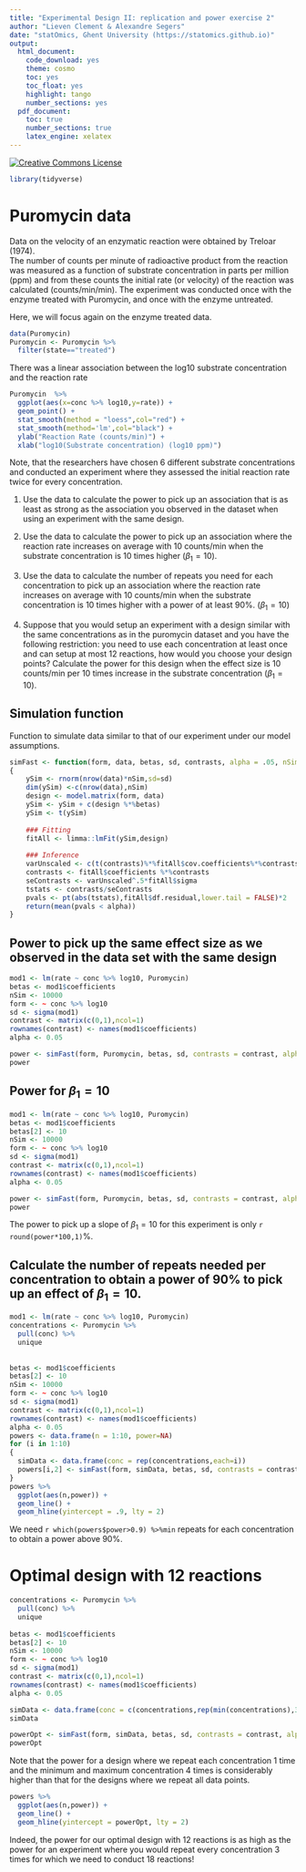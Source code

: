 ```yaml
---
title: "Experimental Design II: replication and power exercise 2"
author: "Lieven Clement & Alexandre Segers"
date: "statOmics, Ghent University (https://statomics.github.io)"
output:
  html_document:
    code_download: yes
    theme: cosmo
    toc: yes
    toc_float: yes
    highlight: tango
    number_sections: yes
  pdf_document:
    toc: true
    number_sections: true
    latex_engine: xelatex
---
```


<a rel="license" href="https://creativecommons.org/licenses/by-nc-sa/4.0"><img alt="Creative Commons License" style="border-width:0" src="https://i.creativecommons.org/l/by-nc-sa/4.0/88x31.png" /></a>

```r
library(tidyverse)
```

# Puromycin data

Data on the velocity of an enzymatic reaction were obtained by Treloar (1974).  
The number of counts per minute of radioactive product from the reaction was measured as a function of substrate concentration in parts per million (ppm) and from these counts the initial rate (or velocity) of the reaction was calculated (counts/min/min).  The experiment was conducted once with the enzyme treated with Puromycin, and once with the enzyme untreated.

Here, we will focus again on the enzyme treated data. 

```r
data(Puromycin)
Puromycin <- Puromycin %>% 
  filter(state=="treated")
```

There was a linear association between the log10 substrate concentration and the reaction rate 


```r
Puromycin  %>%
  ggplot(aes(x=conc %>% log10,y=rate)) +
  geom_point() + 
  stat_smooth(method = "loess",col="red") + 
  stat_smooth(method='lm',col="black") +
  ylab("Reaction Rate (counts/min)") +
  xlab("log10(Substrate concentration) (log10 ppm)")
```

Note, that the researchers have chosen 6 different substrate concentrations and conducted an experiment where they assessed the initial reaction rate twice for every concentration. 

1. Use the data to calculate the power to pick up an association that is as least as strong as the association you observed in the dataset when using an experiment with the same design. 

2. Use the data to calculate the power to pick up an association where the reaction rate increases on average with 10 counts/min when the substrate concentration is 10 times higher ($\beta_1=10$).

3. Use the data to calculate the number of repeats you need for each concentration to pick up an association where the reaction rate increases on average with 10 counts/min when the substrate concentration is 10 times higher with a power of at least 90%. ($\beta_1=10$)

4. Suppose that you would setup an experiment with a design similar with the same concentrations as in the puromycin dataset and you have the following restriction: you need to use each concentration at least once and can setup at most 12 reactions, how would you choose your design points? Calculate the power for this design when the effect size is 10 counts/min per 10 times increase in the substrate concentration ($\beta_1=10$).

## Simulation function

Function to simulate data similar to that of our experiment under our model assumptions. 

```r
simFast <- function(form, data, betas, sd, contrasts, alpha = .05, nSim = 10000)
{
    ySim <- rnorm(nrow(data)*nSim,sd=sd)
    dim(ySim) <-c(nrow(data),nSim)
    design <- model.matrix(form, data)
    ySim <- ySim + c(design %*%betas)
    ySim <- t(ySim)
  
    ### Fitting
    fitAll <- limma::lmFit(ySim,design)
  
    ### Inference
    varUnscaled <- c(t(contrasts)%*%fitAll$cov.coefficients%*%contrasts)
    contrasts <- fitAll$coefficients %*%contrasts
    seContrasts <- varUnscaled^.5*fitAll$sigma
    tstats <- contrasts/seContrasts
    pvals <- pt(abs(tstats),fitAll$df.residual,lower.tail = FALSE)*2
    return(mean(pvals < alpha))
}
```

## Power to pick up the same effect size as we observed in the data set with the same design 

```r
mod1 <- lm(rate ~ conc %>% log10, Puromycin)
betas <- mod1$coefficients
nSim <- 10000
form <- ~ conc %>% log10 
sd <- sigma(mod1)
contrast <- matrix(c(0,1),ncol=1)
rownames(contrast) <- names(mod1$coefficients)
alpha <- 0.05 

power <- simFast(form, Puromycin, betas, sd, contrasts = contrast, alpha = alpha, nSim = nSim)
power
```

## Power for $\beta_1=10$

```r
mod1 <- lm(rate ~ conc %>% log10, Puromycin)
betas <- mod1$coefficients
betas[2] <- 10
nSim <- 10000
form <- ~ conc %>% log10 
sd <- sigma(mod1)
contrast <- matrix(c(0,1),ncol=1)
rownames(contrast) <- names(mod1$coefficients)
alpha <- 0.05 

power <- simFast(form, Puromycin, betas, sd, contrasts = contrast, alpha = alpha, nSim = nSim)
power
```

The power to pick up a slope of $\beta_1=10$ for this experiment is only 
`r round(power*100,1)`%. 

## Calculate the number of repeats needed per concentration to obtain a power of 90% to pick up an effect of $\beta_1=10$.


```r
mod1 <- lm(rate ~ conc %>% log10, Puromycin)
concentrations <- Puromycin %>% 
  pull(conc) %>% 
  unique
  
  
betas <- mod1$coefficients
betas[2] <- 10
nSim <- 10000
form <- ~ conc %>% log10 
sd <- sigma(mod1)
contrast <- matrix(c(0,1),ncol=1)
rownames(contrast) <- names(mod1$coefficients)
alpha <- 0.05 
powers <- data.frame(n = 1:10, power=NA)
for (i in 1:10)
{
  simData <- data.frame(conc = rep(concentrations,each=i))
  powers[i,2] <- simFast(form, simData, betas, sd, contrasts = contrast, alpha = alpha, nSim = nSim)
}
powers %>% 
  ggplot(aes(n,power)) +
  geom_line() +
  geom_hline(yintercept = .9, lty = 2)
```

We need `r which(powers$power>0.9) %>%min` repeats for each concentration to 
obtain a power above 90%. 

# Optimal design with 12 reactions 

```r
concentrations <- Puromycin %>% 
  pull(conc) %>% 
  unique
  
betas <- mod1$coefficients
betas[2] <- 10
nSim <- 10000
form <- ~ conc %>% log10 
sd <- sigma(mod1)
contrast <- matrix(c(0,1),ncol=1)
rownames(contrast) <- names(mod1$coefficients)
alpha <- 0.05 

simData <- data.frame(conc = c(concentrations,rep(min(concentrations),3),rep(max(concentrations),3)))
simData

powerOpt <- simFast(form, simData, betas, sd, contrasts = contrast, alpha = alpha, nSim = nSim)
powerOpt
```

Note that the power for a design where we repeat each concentration 1 time and 
the minimum and maximum concentration 4 times is considerably higher than that 
for the designs where we repeat all data points. 

```r
powers %>% 
  ggplot(aes(n,power)) +
  geom_line() +
  geom_hline(yintercept = powerOpt, lty = 2)
```

Indeed, the power for our optimal design with 12 reactions is as high as the 
power for an experiment where you would repeat every concentration 3 times for 
which we need to conduct 18 reactions! 